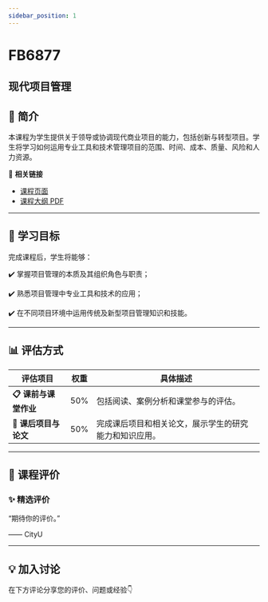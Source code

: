 ```yaml
---
sidebar_position: 1
---
```


# FB6877
## 现代项目管理

## **📘 简介**
本课程为学生提供关于领导或协调现代商业项目的能力，包括创新与转型项目。学生将学习如何运用专业工具和技术管理项目的范围、时间、成本、质量、风险和人力资源。

🔗 **相关链接**
- [课程页面](https://www.cityu.edu.hk/catalogue/pg/202526/course/FB6877.htm)
- [课程大纲 PDF](https://www.cityu.edu.hk/catalogue/pg/202526/course/FB6877.pdf)

---

## **🎯 学习目标**

完成课程后，学生将能够：


✔️ 掌握项目管理的本质及其组织角色与职责；

✔️ 熟悉项目管理中专业工具和技术的应用；

✔️ 在不同项目环境中运用传统及新型项目管理知识和技能。

---

## **📊 评估方式**

| **评估项目**               | **权重** | **具体描述**                                                                                     |
|---------------------------|---------|-----------------------------------------------------------------------------------------------|
| **📋 课前与课堂作业**       | 50%     | 包括阅读、案例分析和课堂参与的评估。                                                            |
| **📝 课后项目与论文**       | 50%     | 完成课后项目和相关论文，展示学生的研究能力和知识应用。                                            |

---

## **💬 课程评价**

### ✨ **精选评价**
<div className={commentStyles.commentBox}>
    <p className={commentStyles.commentText}>
        “期待你的评价。”
    </p>
    <p className={commentStyles.commentAuthor}>—— CityU</p>
</div>

---

## **💡 加入讨论**

在下方评论分享您的评价、问题或经验👇
<Utterances />